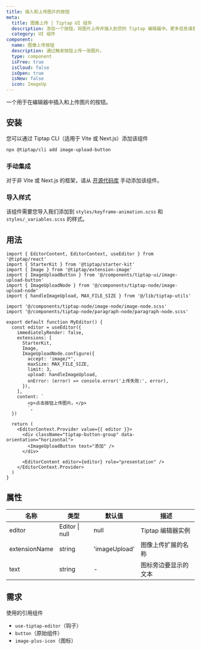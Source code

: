 ```yaml
---
title: 插入和上传图片的按钮
meta:
  title: 图像上传 | Tiptap UI 组件
  description: 添加一个按钮，将图片上传并插入到您的 Tiptap 编辑器中。更多信息请查看文档！
  category: UI 组件
component:
  name: 图像上传按钮
  description: 通过触发按钮上传一张图片。
  type: component
  isFree: true
  isCloud: false
  isOpen: true
  isNew: false
  icon: ImageUp
---
```



一个用于在编辑器中插入和上传图片的按钮。

<CodeDemo isScrollable src="https://template.tiptap.dev/preview/tiptap-ui/image-upload-button" />

## 安装
您可以通过 Tiptap CLI（适用于 Vite 或 Next.js）添加该组件

```bash
npx @tiptap/cli add image-upload-button
```

### 手动集成
对于非 Vite 或 Next.js 的框架，请从 [开源代码库](https://github.com/ueberdosis/tiptap-ui-components/tree/main/apps/web/src/components/tiptap-ui/image-upload-button) 手动添加该组件。

### 导入样式

该组件需要您导入我们添加到 `styles/keyframe-animation.scss` 和 `styles/_variables.scss` 的样式。

## 用法

```tsx
import { EditorContent, EditorContext, useEditor } from '@tiptap/react'
import { StarterKit } from '@tiptap/starter-kit'
import { Image } from '@tiptap/extension-image'
import { ImageUploadButton } from '@/components/tiptap-ui/image-upload-button'
import { ImageUploadNode } from '@/components/tiptap-node/image-upload-node'
import { handleImageUpload, MAX_FILE_SIZE } from '@/lib/tiptap-utils'

import '@/components/tiptap-node/image-node/image-node.scss'
import '@/components/tiptap-node/paragraph-node/paragraph-node.scss'

export default function MyEditor() {
  const editor = useEditor({
    immediatelyRender: false,
    extensions: [
      StarterKit,
      Image,
      ImageUploadNode.configure({
        accept: 'image/*',
        maxSize: MAX_FILE_SIZE,
        limit: 3,
        upload: handleImageUpload,
        onError: (error) => console.error('上传失败:', error),
      }),
    ],
    content: `
        <p>点击按钮上传图片。</p>
        `,
  })

  return (
    <EditorContext.Provider value={{ editor }}>
      <div className="tiptap-button-group" data-orientation="horizontal">
        <ImageUploadButton text="添加" />
      </div>

      <EditorContent editor={editor} role="presentation" />
    </EditorContext.Provider>
  )
}
```

## 属性

| 名称          | 类型           | 默认值       | 描述                              |
| ------------- | -------------- | ------------- | --------------------------------- |
| editor        | Editor \| null | null          | Tiptap 编辑器实例                  |
| extensionName | string         | 'imageUpload' | 图像上传扩展的名称                |
| text          | string         | -             | 图标旁边要显示的文本              |

## 需求

使用的引用组件

- `use-tiptap-editor`（钩子）
- `button`（原始组件）
- `image-plus-icon`（图标）